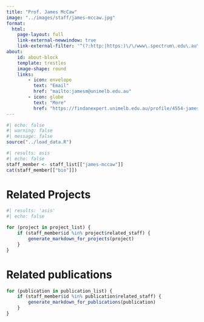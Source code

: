 ```yaml
---
title: "Prof. James McCaw"
image: "../images/staff/james-mccaw.jpg"
format:
  html:
    page-layout: full
    link-external-newwindow: true
    link-external-filter: '^(?:http:|https:)\/\/www\.spectrum\.edu\.au\/custom'
about:
    id: about-block
    template: trestles
    image-shape: round
    links:
        - icon: envelope
          text: "Email"
          href: "mailto:jamesm@unimelb.edu.au"
        - icon: globe
          text: "More"
          href: "https://findanexpert.unimelb.edu.au/profile/4554-james-mccaw"
---
```

    

```r
#| echo: false
#| warning: false
#| message: false
source("../load_data.R")
```

::: {#about-block}    

```r
#| results: asis
#| echo: false
staff_member <- staff_list[["james-mccaw"]]
cat(staff_member[["bio"]])

```

:::

# Related Projects

```r
#| results: 'asis'
#| echo: false

for (project in project_list) {
    if (staff_member$id %in% project$related_staff) {
        generate_markdown_for_projects(project)
    }
}
```

# Related publications

```r
for (publication in publication_list) {
    if (staff_member$id %in% publication$related_staff) {
        generate_markdown_for_publications(publication)
    }
}
```
